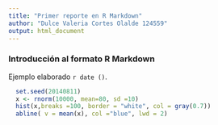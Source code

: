 ```yaml
---
title: "Primer reporte en R Markdown"
author: "Dulce Valeria Cortes Olalde 124559"
output: html_document
---
```


### Introducción al formato R Markdown

Ejemplo elaborado `r date ()`.

```r
  set.seed(20140811)
  x <- rnorm(10000, mean=80, sd =10)
  hist(x,breaks =100, border = "white", col = gray(0.7))
  abline( v = mean(x), col ="blue", lwd = 2)

```
